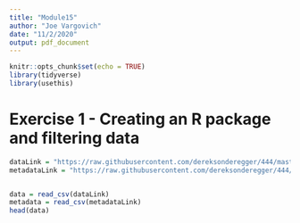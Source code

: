```yaml
---
title: "Module15"
author: "Joe Vargovich"
date: "11/2/2020"
output: pdf_document
---
```


```r
knitr::opts_chunk$set(echo = TRUE)
library(tidyverse)
library(usethis)
```

# Exercise 1 - Creating an R package and filtering data
```r
dataLink = "https://raw.githubusercontent.com/dereksonderegger/444/master/data-raw/Pulliam_Airport_Weather_Station.csv"
metadataLink = "https://raw.githubusercontent.com/dereksonderegger/444/master/data-raw/Pulliam_Airport_Weather_Station_Metadata.txt"


data = read_csv(dataLink)
metadata = read_csv(metadataLink)
head(data)

```

